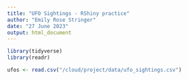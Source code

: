 ```yaml
---
title: "UFO Sightings - RShiny practice"
author: "Emily Rose Stringer"
date: "27 June 2023"
output: html_document
---
```


```r
library(tidyverse)
library(readr)
```

```r
ufos <- read.csv("/cloud/project/data/ufo_sightings.csv")
```


